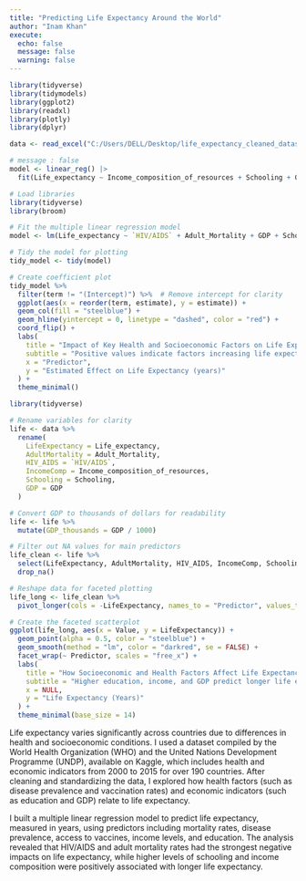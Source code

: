 ```yaml
---
title: "Predicting Life Expectancy Around the World"
author: "Inam Khan"
execute:
  echo: false
  message: false
  warning: false
---
```


```r
library(tidyverse)
library(tidymodels) 
library(ggplot2)
library(readxl)
library(plotly)
library(dplyr)
```

```r
data <- read_excel("C:/Users/DELL/Desktop/life_expectancy_cleaned_dataset.xlsx")

```

```r
# message : false
model <- linear_reg() |>
  fit(Life_expectancy ~ Income_composition_of_resources + Schooling + GDP + `HIV/AIDS`, data = data)
```

```r
# Load libraries
library(tidyverse)
library(broom)

# Fit the multiple linear regression model
model <- lm(Life_expectancy ~ `HIV/AIDS` + Adult_Mortality + GDP + Schooling + Income_composition_of_resources, data = data)

# Tidy the model for plotting
tidy_model <- tidy(model)

# Create coefficient plot
tidy_model %>%
  filter(term != "(Intercept)") %>%  # Remove intercept for clarity
  ggplot(aes(x = reorder(term, estimate), y = estimate)) +
  geom_col(fill = "steelblue") +
  geom_hline(yintercept = 0, linetype = "dashed", color = "red") +
  coord_flip() +
  labs(
    title = "Impact of Key Health and Socioeconomic Factors on Life Expectancy",
    subtitle = "Positive values indicate factors increasing life expectancy; negative values decrease it",
    x = "Predictor",
    y = "Estimated Effect on Life Expectancy (years)"
  ) +
  theme_minimal()
```


```r
library(tidyverse)

# Rename variables for clarity
life <- data %>%
  rename(
    LifeExpectancy = Life_expectancy,
    AdultMortality = Adult_Mortality,
    HIV_AIDS = `HIV/AIDS`,
    IncomeComp = Income_composition_of_resources,
    Schooling = Schooling,
    GDP = GDP
  )

# Convert GDP to thousands of dollars for readability
life <- life %>%
  mutate(GDP_thousands = GDP / 1000)

# Filter out NA values for main predictors
life_clean <- life %>%
  select(LifeExpectancy, AdultMortality, HIV_AIDS, IncomeComp, Schooling, GDP_thousands) %>%
  drop_na()

# Reshape data for faceted plotting
life_long <- life_clean %>%
  pivot_longer(cols = -LifeExpectancy, names_to = "Predictor", values_to = "Value")

# Create the faceted scatterplot
ggplot(life_long, aes(x = Value, y = LifeExpectancy)) +
  geom_point(alpha = 0.5, color = "steelblue") +
  geom_smooth(method = "lm", color = "darkred", se = FALSE) +
  facet_wrap(~ Predictor, scales = "free_x") +
  labs(
    title = "How Socioeconomic and Health Factors Affect Life Expectancy",
    subtitle = "Higher education, income, and GDP predict longer life expectancy, while HIV/AIDS and adult mortality reduce it.",
    x = NULL,
    y = "Life Expectancy (Years)"
  ) +
  theme_minimal(base_size = 14)
```


Life expectancy varies significantly across countries due to differences in health and socioeconomic conditions. I used a dataset compiled by the World Health Organization (WHO) and the United Nations Development Programme (UNDP), available on Kaggle, which includes health and economic indicators from 2000 to 2015 for over 190 countries. After cleaning and standardizing the data, I explored how health factors (such as disease prevalence and vaccination rates) and economic indicators (such as education and GDP) relate to life expectancy.

I built a multiple linear regression model to predict life expectancy, measured in years, using predictors including mortality rates, disease prevalence, access to vaccines, income levels, and education. The analysis revealed that HIV/AIDS and adult mortality rates had the strongest negative impacts on life expectancy, while higher levels of schooling and income composition were positively associated with longer life expectancy.

